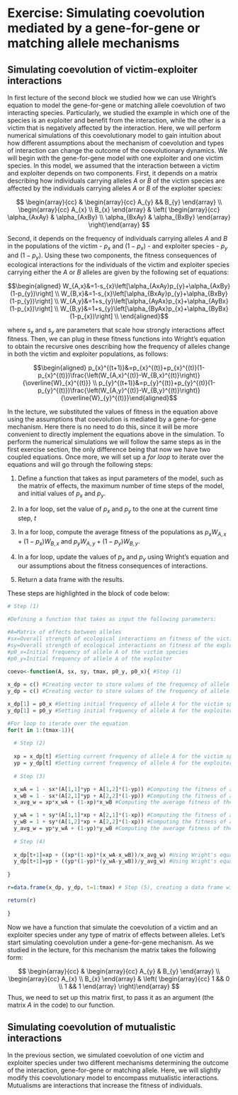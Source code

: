 # Exercise: Simulating coevolution mediated by a gene-for-gene or matching allele mechanisms

## Simulating coevolution of victim-exploiter interactions

In first lecture of the second block we studied how we can use Wright's equation to model the gene-for-gene or matching allele coevolution of two interacting species. Particularly, we studied the example in which one of the species is an exploiter and benefit from the interaction, while the other is a victim that is negatively affected by the interaction. Here, we will perform numerical simulations of this coevolutionary model to gain intuition about how different assumptions about the mechanism of coevolution and types of interaction can change the outcome of the coevolutionary dynamics. We will begin with the gene-for-gene model with one exploiter and one victim species. In this model, we assumed that the interaction between a victim and exploiter depends on two components. First, it depends on a matrix describing how individuals carrying alleles $A$ or $B$ of the victim species are affected by the individuals carrying alleles $A$ or $B$ of the exploiter species:

::: math
$$
\begin{array}{cc} &
\begin{array}{cc} A_{y} && B_{y} \end{array}
\\
\begin{array}{cc}
A_{x} \\
B_{x} \end{array}
&
\left(
\begin{array}{cc}
\alpha_{AxAy} & \alpha_{AxBy} \\
\alpha_{BxAy} & \alpha_{BxBy} \end{array}
\right)\end{array}
$$
:::

Second, it depends on the frequency of individuals carrying alleles $A$ and $B$ in the populations of the victim - $p_{x}$ and $(1-p_{x})$ - and exploiter species - $p_{y}$ and $(1-p_{y})$. Using these two components, the fitness consequences of ecological interactions for the individuals of the victim and exploiter species carrying either the $A$ or $B$ alleles are given by the following set of equations:

$$\begin{aligned}
W_{A,x}&=1-s_{x}\left[\alpha_{AxAy}p_{y}+\alpha_{AxBy}(1-p_{y})\right] \\
W_{B,x}&=1-s_{x}\left[\alpha_{BxAy}p_{y}+\alpha_{BxBy}(1-p_{y})\right] \\
W_{A,y}&=1+s_{y}\left[\alpha_{AyAx}p_{x}+\alpha_{AyBx}(1-p_{x})\right] \\
W_{B,y}&=1+s_{y}\left[\alpha_{ByAx}p_{x}+\alpha_{ByBx}(1-p_{x})\right] \\
\end{aligned}$$

where $s_{x}$ and $s_{y}$ are parameters that scale how strongly interactions affect fitness. Then, we can plug in these fitness functions into Wright's equation to obtain the recursive ones describing how the frequency of alleles change in both the victim and exploiter populations, as follows:

$$\begin{aligned}
p_{x}^{(t+1)}&=p_{x}^{(t)}+p_{x}^{(t)}(1-p_{x}^{(t)})\frac{\left(W_{A,x}^{(t)}-W_{B,x}^{(t)}\right)}{\overline{W}_{x}^{(t)}} \\
p_{y}^{(t+1)}&=p_{y}^{(t)}+p_{y}^{(t)}(1-p_{y}^{(t)})\frac{\left(W_{A,y}^{(t)}-W_{B,y}^{(t)}\right)}{\overline{W}_{y}^{(t)}}\end{aligned}$$

In the lecture, we substituted the values of fitness in the equation above using the assumptions that coevolution is mediated by a gene-for-gene mechanism. Here there is no need to do this, since it will be more convenient to directly implement the equations above in the simulation. To perform the numerical simulations we will follow the same steps as in the first exercise section, the only difference being that now we have two coupled equations. Once more, we will set up a *for loop* to iterate over the equations and will go through the following steps:

1.  Define a function that takes as input parameters of the model, such as the matrix of effects, the maximum number of time steps of the model, and initial values of $p_{x}$ and $p_{y}$.

2.  In a for loop, set the value of $p_{x}$ and $p_{y}$ to the one at the current time step, $t$

3.  In a for loop, compute the average fitness of the populations as $p_{x}W_{A,x}+(1-p_{x})W_{B,x}$ and $p_{y}W_{A,y}+(1-p_{y})W_{B,y}$.

4.  In a for loop, update the values of $p_{x}$ and $p_{y}$ using Wright's equation and our assumptions about the fitness consequences of interactions.

5.  Return a data frame with the results.

These steps are highlighted in the block of code below:

```r

# Step (1)

#Defining a function that takes as input the following parameters:

#A=Matrix of effects between alleles
#sx=Overall strength of ecological interactions on fitness of the victim species
#sy=Overall strength of ecological interactions on fitness of the exploiter species
#p0_x=Initial frequency of allele A of the victim species
#p0_y=Initial frequency of allele A of the exploiter

coevo<-function(A, sx, sy, tmax, p0_y, p0_x){ #Step (1)
  
x_dp = c() #Creating vector to store values of the frequency of allele A for the victim species
y_dp = c() #Creating vector to store values of the frequency of allele A for the exploiter species

x_dp[1] = p0_x #Setting initial frequency of allele A for the victim species
y_dp[1] = p0_y #Setting initial frequency of allele A for the exploiter species

#For loop to iterate over the equation
for(t in 1:(tmax-1)){
  
  # Step (2)
  
  xp = x_dp[t] #Setting current frequency of allele A for the victim species
  yp = y_dp[t] #Setting current frequency of allele A for the exploiter species
  
  # Step (3)

  x_wA = 1 - sx*(A[1,1]*yp + A[1,2]*(1-yp)) #Computing the fitness of allele A for the victim species
  x_wB = 1 - sx*(A[2,1]*yp + A[2,2]*(1-yp)) #Computing the fitness of allele B for the victim species
  x_avg_w = xp*x_wA + (1-xp)*x_wB #Computing the average fitness of the population of the victim species

  y_wA = 1 + sy*(A[1,1]*xp + A[2,1]*(1-xp)) #Computing the fitness of allele A for the exploiter species
  y_wB = 1 + sy*(A[1,2]*xp + A[2,2]*(1-xp)) #Computing the fitness of allele B for the exploiter species
  y_avg_w = yp*y_wA + (1-yp)*y_wB #Computing the average fitness of the population of the exploiter species
  
  # Step (4)
  
  x_dp[t+1]=xp + ((xp*(1-xp)*(x_wA-x_wB))/x_avg_w) #Using Wright's equaiton to compute frequency of A in the next generation for the victim species
  y_dp[t+1]=yp + ((yp*(1-yp)*(y_wA-y_wB))/y_avg_w) #Using Wright's equaiton to compute frequency of A in the next generation for the exploiter species
  
}

r=data.frame(x_dp, y_dp, t=1:tmax) # Step (5), creating a data frame with frequencies over time

return(r)
  
}

```

Now we have a function that simulate the coevolution of a victim and an exploiter species under any type of matrix of effects between alleles. Let's start simulating coevolution under a gene-for-gene mechanism. As we studied in the lecture,  for this mechanism the matrix takes the following form:

$$
\begin{array}{cc} &
\begin{array}{cc} A_{y} & B_{y} \end{array}
\\
\begin{array}{cc}
A_{x} \\
B_{x} \end{array}
&
\left(
\begin{array}{cc}
1 && 0 \\
1 && 1 \end{array}
\right)\end{array}
$$
Thus, we need to set up this matrix first, to pass it as an argument (the matrix $A$ in the code) to our function.


## Simulating coevolution of mutualistic interactions

In the previous section, we simulated coevolution of one victim and exploiter species under two different mechanisms determining the outcome of the interaction, gene-for-gene or matching allele. Here, we will slightly modify this coevolutionary model to encompass mutualistic interactions. Mutualisms are interactions that increase the fitness of individuals.
